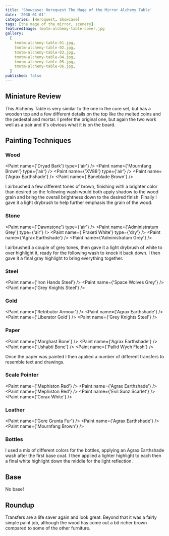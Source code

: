 ```yaml
---
title: 'Showcase: Heroquest The Mage of the Mirror Alchemy Table'
date: '2030-01-01'
categories: [Heroquest, Showcase]
tags: [the mage of the mirror, scenery]
featuredImage: tmotm-alchemy-table-cover.jpg
gallery:
  [
    tmotm-alchemy-table-01.jpg,
    tmotm-alchemy-table-02.jpg,
    tmotm-alchemy-table-03.jpg,
    tmotm-alchemy-table-04.jpg,
    tmotm-alchemy-table-05.jpg,
    tmotm-alchemy-table-06.jpg,
  ]
published: false
---
```



## Miniature Review

This Alchemy Table is very similar to the one in the core set, but has a wooden top and a few different details on the
top like the melted coins and the pedestal and mortar. I prefer the original one, but again the two work well as a pair
and it's obvious what it is on the board.

## Painting Techniques

### Wood

<Paint name={'Dryad Bark'} type={'air'} />
<Paint name={'Mournfang Brown'} type={'air'} />
<Paint name={'XV88'} type={'air'} />
<Paint name={'Agrax Earthshade'} />
<Paint name={'Baneblade Brown'} />

I airbrushed a few different tones of brown, finishing with a brighter color than desired so the following wash
would both apply shadow to the wood grain and bring the overall brightness down to the desired finish.
Finally I gave it a light drybrush to help further emphasis the grain of the wood.

### Stone

<Paint name={'Dawnstone'} type={'air'} />
<Paint name={'Administratum Grey'} type={'air'} />
<Paint name={'Praxeti White'} type={'dry'} />
<Paint name={'Agrax Earthshade'} />
<Paint name={'Administratum Grey'} />

I airbrushed a couple of grey tones, then gave it a light drybrush of white to over highlight it, ready for the
following wash to knock it back down. I then gave it a final gray highlight to bring everything together.

### Steel

<Paint name={'Iron Hands Steel'} />
<Paint name={'Space Wolves Grey'} />
<Paint name={'Grey Knights Steel'} />

### Gold

<Paint name={'Retributor Armour'} />
<Paint name={'Agrax Earthshade'} />
<Paint name={'Liberator Gold'} />
<Paint name={'Grey Knights Steel'} />

### Paper

<Paint name={'Morghast Bone'} />
<Paint name={'Agrax Earthshade'} />
<Paint name={'Ushabti Bone'} />
<Paint name={'Pallid Wych Flesh'} />

Once the paper was painted I then applied a number of different transfers to resemble text and drawings.

### Scale Pointer

<Paint name={'Mephiston Red'} />
<Paint name={'Agrax Earthshade'} />
<Paint name={'Mephiston Red'} />
<Paint name={'Evil Sunz Scarlet'} />
<Paint name={'Corax White'} />

### Leather

<Paint name={'Gore Grunta Fur'} />
<Paint name={'Agrax Earthshade'} />
<Paint name={'Mournfang Brown'} />

### Bottles

I used a mix of different colors for the bottles, applying an Agrax Earthshade wash after the first base coat. I then
applied a lighter highlight to each then a final white highlight down the middle for the light reflection.

## Base

No base!

## Roundup

Transfers are a life saver again and look great. Beyond that it was a fairly simple paint job, although the wood has
come out a bit richer brown compared to some of the other furniture.
